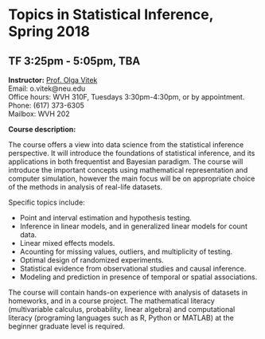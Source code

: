 <h1> Topics in Statistical Inference, Spring 2018 </h1>
<h2>TF 3:25pm - 5:05pm, TBA</h2>

<p><strong>Instructor:</strong> [Prof. Olga Vitek](http://olga-vitek-lab.ccis.northeastern.edu/)</br>
Email: o.vitek@neu.edu</br>
Office hours: WVH 310F, Tuesdays 3:30pm-4:30pm, or by appointment.</br>
Phone: (617) 373-6305</br>
Mailbox: WVH 202</p>

<p><strong>Course description:</strong></br>

The course offers a view into data science from the statistical inference perspective. It will introduce the foundations of statistical inference, and its applications in both frequentist and Bayesian paradigm. The course will introduce the important concepts using mathematical representation and computer simulation, however the main focus will be on appropriate choice of the methods in analysis of real-life datasets.

Specific topics include:

* Point and interval estimation and hypothesis testing.
* Inference in linear models, and in generalized linear models for count data.
* Linear mixed effects models.
* Acounting for missing values, outliers, and multiplicity of testing. 
* Optimal design of randomized experiments.
* Statistical evidence from observational studies and causal inference.
* Modeling and prediction in presence of temporal or spatial associations.

The course will contain hands-on experience with analysis of datasets in homeworks, and in a course project. The mathematical literacy (multivariable calculus, probability, linear algebra)
and computational literacy (programing languages such as R, Python or MATLAB) at the beginner
graduate level is required.

